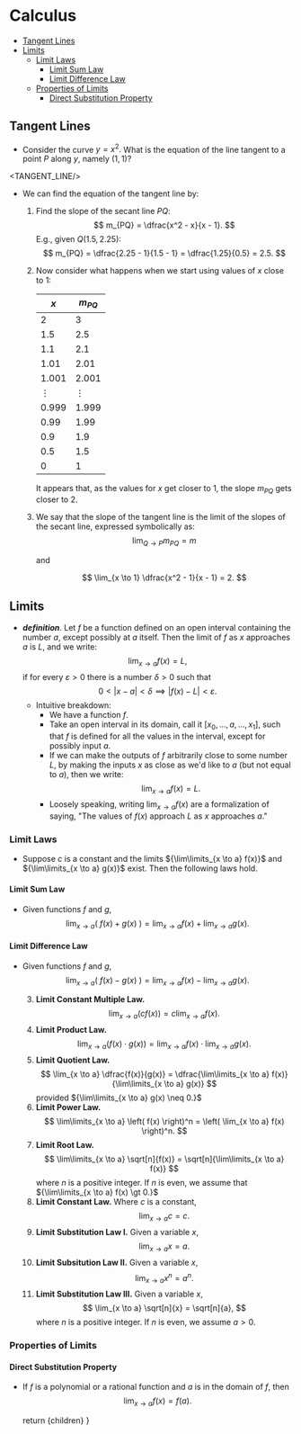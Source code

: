 

# Calculus

<TOC>

- [Tangent Lines](#tangent-lines)
- [Limits](#limits)
  - [Limit Laws](#limit-laws)
    - [Limit Sum Law](#limit-sum-law)
    - [Limit Difference Law](#limit-difference-law)
  - [Properties of Limits](#properties-of-limits)
    - [Direct Substitution Property](#direct-substitution-property)


</TOC>

## Tangent Lines
- Consider the curve ${y = x^2.}$ What is the equation of the line tangent to a point ${P}$ along ${y,}$ namely ${(1,1)?}$

<TANGENT_LINE/>

- We can find the equation of the tangent line by:
  1. Find the slope of the secant line ${PQ:}$
      $$
        m_{PQ} = \dfrac{x^2 - x}{x - 1}.
      $$ 
      E.g., given ${Q(1.5, 2.25):}$
      $$
        m_{PQ} = \dfrac{2.25 - 1}{1.5 - 1} = \dfrac{1.25}{0.5} = 2.5.
      $$
  2. Now consider what happens when we start using values of ${x}$ close to ${1:}$

      | ${x}$      | ${m_{PQ}}$ |
      | ---------- | ---------- |
      | ${2}$      | ${3}$      |
      | ${1.5}$    | ${2.5}$    |
      | ${1.1}$    | ${2.1}$    |
      | ${1.01}$   | ${2.01}$   |
      | ${1.001}$  | ${2.001}$  |
      | ${\vdots}$ | ${\vdots}$ |
      | ${0.999}$  | ${1.999}$  |
      | ${0.99}$   | ${1.99}$   |
      | ${0.9}$    | ${1.9}$    |
      | ${0.5}$    | ${1.5}$    |
      | ${0}$      | ${1}$      |

      It appears that, as the values for ${x}$ get closer to ${1,}$ the slope ${m_{PQ}}$ gets closer to ${2.}$ 
    3. We say that the slope of the tangent line is the limit of the slopes of the secant line, expressed symbolically as: 
        $$
          \lim_{Q \to P} m_{PQ} = m
        $$

        and

        $$
          \lim_{x \to 1} \dfrac{x^2 - 1}{x - 1} = 2.
        $$


## Limits
- __*definition*__. Let ${f}$ be a function defined on an open interval containing the number ${a,}$ except possibly at ${a}$ itself. Then the limit of ${f}$ as ${x}$ approaches ${a}$ is ${L,}$ and we write: 
  $$
    \lim_{x \to a} f(x) = L,
  $$
  if for every ${\varepsilon \gt 0}$ there is a number ${\delta \gt 0}$ such that
  $$
    0 \lt |x - a| \lt \delta \implies | f(x) - L | \lt \varepsilon.
  $$
  - Intuitive breakdown:
    - We have a function ${f.}$
    - Take an open interval in its domain, call it ${[x_0, ..., a, ..., x_1],}$ such that ${f}$ is defined for all the values in the interval, except for possibly input ${a.}$
    - If we can make the outputs of ${f}$ arbitrarily close to some number ${L,}$ by making the inputs ${x}$ as close as we'd like to ${a}$ (but not equal to ${a}$), then we write:  
    $$
      \lim_{x \to a} f(x) = L.
    $$
    - Loosely speaking, writing ${\lim_{x \to a} f(x)}$ are a formalization of saying, "The values of ${f(x)}$ approach ${L}$ as ${x}$ approaches ${a.}$" 

### Limit Laws
- Suppose ${c}$ is a constant and the limits ${\lim\limits_{x \to a} f(x)}$ and ${\lim\limits_{x \to a} g(x)}$ exist. Then the following laws hold.

#### Limit Sum Law
- Given functions ${f}$ and ${g,}$
  $$
    \lim_{x \to a} \left(~ f(x) + g(x) ~\right) = \lim_{x \to a} f(x) + \lim_{x \to a} g(x).
  $$
####  Limit Difference Law  
- Given functions ${f}$ and ${g,}$
  $$
    \lim_{x \to a} \left(~ f(x) - g(x) ~\right) = \lim_{x \to a} f(x) - \lim_{x \to a} g(x).
  $$

    3. __Limit Constant Multiple Law.__ 
      $$
        \lim_{x \to a}\left( c f(x) \right) = c \lim_{x \to a} f(x).
      $$
    4. __Limit Product Law.__
      $$
        \lim_{x \to a}\left( f(x) \cdot g(x) \right) = \lim_{x \to a} f(x) \cdot \lim_{x \to a} g(x).
      $$
    5. __Limit Quotient Law.__
        $$
          \lim_{x \to a} \dfrac{f(x)}{g(x)} = \dfrac{\lim\limits_{x \to a} f(x)}{\lim\limits_{x \to a} g(x)}
        $$
        provided ${\lim\limits_{x \to a} g(x) \neq 0.}$
    6. __Limit Power Law.__
      $$
        \lim\limits_{x \to a} \left( f(x) \right)^n = \left( \lim_{x \to a} f(x) \right)^n.
      $$
    7. __Limit Root Law.__
        $$
          \lim\limits_{x \to a} \sqrt[n]{f(x)} = \sqrt[n]{\lim\limits_{x \to a} f(x)}
        $$
        where ${n}$ is a positive integer. If ${n}$ is even, we assume that ${\lim\limits_{x \to a} f(x) \gt 0.}$
    8. __Limit Constant Law.__ Where ${c}$ is a constant,
        $$
          \lim_{x \to a} c = c.
        $$
    9. __Limit Substitution Law I.__ Given a variable ${x,}$
        $$
          \lim_{x \to a} x = a.
        $$
    10. __Limit Subsitution Law II.__ Given a variable ${x,}$
        $$
          \lim_{x \to a} x^n = a^n.
        $$
    11. __Limit Substitution Law III.__ Given a variable ${x,}$
        $$
          \lim_{x \to a} \sqrt[n]{x} = \sqrt[n]{a},
        $$
        where ${n}$ is a positive integer. If ${n}$ is even, we assume ${a \gt 0.}$
     
### Properties of Limits
#### Direct Substitution Property
- If ${f}$ is a polynomial or a rational function and ${a}$ is in the domain of ${f,}$ then
  $$
    \lim_{x \to a} f(x) = f(a).
  $$


    return <MdxLayout>{children}</MdxLayout>
}